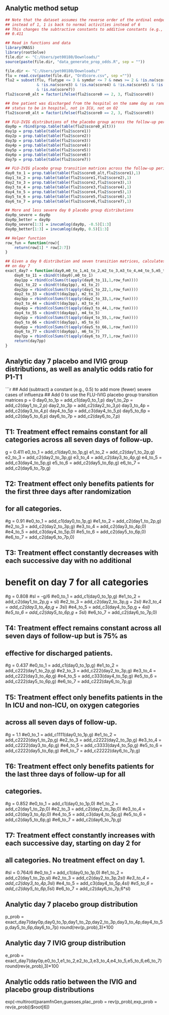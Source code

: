 ## Analytic method setup
```r
## Note that the dataset assumes the reverse order of the ordinal endpoint (i.e., 6 is death 
## instead of 1, 1 is back to normal activities instead of 6
## This changes the subtractive constants to additive constants (e.g., add 0.411 instead of subtracting
## 0.411

## Read in functions and data
library(MASS)
library(rootSolve)
file.dir <- "C:/Users/pet00180/Downloads/"
source(paste(file.dir, "data_generate_prop_odds.R", sep = ""))

file.dir <- "C:/Users/pet00180/Downloads/"
flu = read.csv(paste(file.dir, "OrdScore.csv", sep =""))
flu2 = subset(flu, flutype <= 3 & symdur <= 7 & news >= 2 & !is.na(score1) & !is.na(score2)
              & !is.na(score3) & !is.na(score4) & !is.na(score5) & !is.na(score6) 
              & !is.na(score7))
flu2$score0_alt = factor(ifelse(flu2$score0 == 2, 3, flu2$score0))

## One patient was discharged from the hospital on the same day as randomization. Altering this patient's
## status to be in hospital, not in ICU, not on O2
flu2$score0_alt = factor(ifelse(flu2$score0 == 2, 3, flu2$score0))

## FLU-IVIG distributions of the placebo group across the follow-up period
day0p = rbind(prop.table(table(flu2$score0_alt)))
day1p = prop.table(table(flu2$score1))
day2p = prop.table(table(flu2$score2))
day3p = prop.table(table(flu2$score3))
day4p = prop.table(table(flu2$score4))
day5p = prop.table(table(flu2$score5))
day6p = prop.table(table(flu2$score6))
day7p = prop.table(table(flu2$score7))

## FLU-IVIG placebo group transition matrices across the follow-up period
day0_to_1 = prop.table(table(flu2$score0_alt,flu2$score1),1)
day1_to_2 = prop.table(table(flu2$score1,flu2$score2),1)
day2_to_3 = prop.table(table(flu2$score2,flu2$score3),1)
day3_to_4 = prop.table(table(flu2$score3,flu2$score4),1)
day4_to_5 = prop.table(table(flu2$score4,flu2$score5),1)
day5_to_6 = prop.table(table(flu2$score5,flu2$score6),1)
day6_to_7 = prop.table(table(flu2$score6,flu2$score7),1)

## More and less severe day 0 placebo group distributions
day0p_severe = day0p
day0p_better = day0p
day0p_severe[1:3] = invcumlog(day0p, -0.5)[1:3]
day0p_better[1:3] = invcumlog(day0p, 0.5)[1:3]

## Helper function
row_fun = function(row){
	return(row[1] * row[2:7])
}

## Given a day 0 distribution and seven transition matrices, calculates the analytic distribution
## on day 7
exact_day7 = function(day0,m0_to_1,m1_to_2,m2_to_3,m3_to_4,m4_to_5,m5_to_6,m6_to_7){
	day0_to_11 = cbind(t(day0),m0_to_1)
	day1pp = rbind(colSums(t(apply(day0_to_11,1,row_fun))))
	day1_to_22 = cbind(t(day1pp), m1_to_2)
	day2pp = rbind(colSums(t(apply(day1_to_22,1,row_fun))))
	day2_to_33 = cbind(t(day2pp), m2_to_3)
	day3pp = rbind(colSums(t(apply(day2_to_33,1,row_fun))))
	day3_to_44 = cbind(t(day3pp), m3_to_4)
	day4pp = rbind(colSums(t(apply(day3_to_44,1,row_fun))))
	day4_to_55 = cbind(t(day4pp), m4_to_5)
	day5pp = rbind(colSums(t(apply(day4_to_55,1,row_fun))))
	day5_to_66 = cbind(t(day5pp), m5_to_6)
	day6pp = rbind(colSums(t(apply(day5_to_66,1,row_fun))))
	day6_to_77 = cbind(t(day6pp), m6_to_7)
	day7pp = rbind(colSums(t(apply(day6_to_77,1,row_fun))))
	return(day7pp)
}
```

## Analytic day 7 placebo and IVIG group distributions, as well as analytic odds ratio for P1-T1
```r
## Add (subtract) a constant (e.g., 0.5) to add more (fewer) severe cases of influenza
## Add 0 to use the FLU-IVIG placebo group transition matrices
p = 0
day0_to_1p = add_c1(day0_to_1,p)
day1_to_2p = add_c2(day1_to_2,p)
day2_to_3p = add_c2(day2_to_3,p)
day3_to_4p = add_c2(day3_to_4,p)
day4_to_5p = add_c3(day4_to_5,p)
day5_to_6p = add_c2(day5_to_6,p)
day6_to_7p = add_c2(day6_to_7,p)

## T1: Treatment effect remains constant for all categories across all seven days of follow-up.
g = 0.411
e0_to_1 = add_c1(day0_to_1p,g)
e1_to_2 = add_c2(day1_to_2p,g)
e2_to_3 = add_c2(day2_to_3p,g)
e3_to_4 = add_c2(day3_to_4p,g)
e4_to_5 = add_c3(day4_to_5p,g)
e5_to_6 = add_c2(day5_to_6p,g)
e6_to_7 = add_c2(day6_to_7p,g)

## T2: Treatment effect only benefits patients for the first three days after randomization 
## for all categories.
#g = 0.91
#e0_to_1 = add_c1(day0_to_1p,g)
#e1_to_2 = add_c2(day1_to_2p,g)
#e2_to_3 = add_c2(day2_to_3p,g)
#e3_to_4 = add_c2(day3_to_4p,0)
#e4_to_5 = add_c3(day4_to_5p,0)
#e5_to_6 = add_c2(day5_to_6p,0)
#e6_to_7 = add_c2(day6_to_7p,0)

## T3: Treatment effect constantly decreases with each successive day with no additional 
# benefit on day 7 for all categories
#g = 0.808
#sl = -g/6
#e0_to_1 = add_c1(day0_to_1p,g)
#e1_to_2 = add_c2(day1_to_2p,g + sl)
#e2_to_3 = add_c2(day2_to_3p,g + 2*sl)
#e3_to_4 = add_c2(day3_to_4p,g + 3*sl)
#e4_to_5 = add_c3(day4_to_5p,g + 4*sl)
#e5_to_6 = add_c2(day5_to_6p,g + 5*sl)
#e6_to_7 = add_c2(day6_to_7p,0)

## T4: Treatment effect remains constant across all seven days of follow-up but is 75% as 
## effective for discharged patients.
#g = 0.437
#e0_to_1 = add_c1(day0_to_1p,g)
#e1_to_2 = add_c222(day1_to_2p,g)
#e2_to_3 = add_c222(day2_to_3p,g)
#e3_to_4 = add_c222(day3_to_4p,g)
#e4_to_5 = add_c333(day4_to_5p,g)
#e5_to_6 = add_c222(day5_to_6p,g)
#e6_to_7 = add_c222(day6_to_7p,g)

## T5: Treatment effect only benefits patients in the In ICU and non-ICU, on oxygen categories 
## across all seven days of follow-up.
#g = 1.1
#e0_to_1 = add_c1111(day0_to_1p,g)
#e1_to_2 = add_c2222(day1_to_2p,g)
#e2_to_3 = add_c2222(day2_to_3p,g)
#e3_to_4 = add_c2222(day3_to_4p,g)
#e4_to_5 = add_c3333(day4_to_5p,g)
#e5_to_6 = add_c2222(day5_to_6p,g)
#e6_to_7 = add_c22222(day6_to_7p,g)

## T6: Treatment effect only benefits patients for the last three days of follow-up for all 
## categories.
#g = 0.852
#e0_to_1 = add_c1(day0_to_1p,0)
#e1_to_2 = add_c2(day1_to_2p,0)
#e2_to_3 = add_c2(day2_to_3p,0)
#e3_to_4 = add_c2(day3_to_4p,0)
#e4_to_5 = add_c3(day4_to_5p,g)
#e5_to_6 = add_c2(day5_to_6p,g)
#e6_to_7 = add_c2(day6_to_7p,g)

## T7: Treatment effect constantly increases with each successive day, starting on day 2 for 
## all categories. No treatment effect on day 1.
#sl = 0.764/6
#e0_to_1 = add_c1(day0_to_1p,0)
#e1_to_2 = add_c2(day1_to_2p,sl)
#e2_to_3 = add_c2(day2_to_3p,2*sl)
#e3_to_4 = add_c2(day3_to_4p,3*sl)
#e4_to_5 = add_c3(day4_to_5p,4*sl)
#e5_to_6 = add_c2(day5_to_6p,5*sl)
#e6_to_7 = add_c2(day6_to_7p,6*sl)

## Analytic day 7 placebo group distribution
p_prob = exact_day7(day0p,day0_to_1p,day1_to_2p,day2_to_3p,day3_to_4p,day4_to_5p,day5_to_6p,day6_to_7p)
round(rev(p_prob),3)*100

## Analytic day 7 IVIG group distribution
e_prob = exact_day7(day0p,e0_to_1,e1_to_2,e2_to_3,e3_to_4,e4_to_5,e5_to_6,e6_to_7)
round(rev(e_prob),3)*100

## Analytic odds ratio between the IVIG and placebo group distributions
exp(-multiroot(paramfnGen,guesses,plac_prob = rev(p_prob),exp_prob = rev(e_prob))$root[6])
